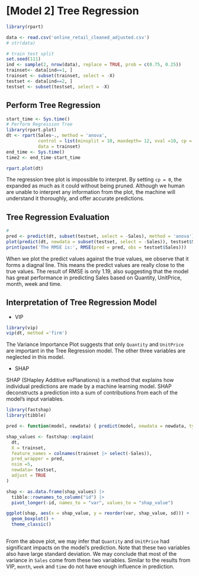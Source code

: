 # [Model 2] Tree Regression

```r
library(rpart)

data <- read.csv('online_retail_cleaned_adjusted.csv')
# str(data)
```

```r
# train test split
set.seed(111)
ind <- sample(2, nrow(data), replace = TRUE, prob = c(0.75, 0.25))
trainset<- data[ind==1, ]
trainset <- subset(trainset, select = -X)
testset <- data[ind==2, ]
testset <- subset(testset, select = -X)
```

## Perform Tree Regression

```r
start_time <- Sys.time()
# Perform Regression Tree
library(rpart.plot)
dt <- rpart(Sales~., method = 'anova',
            control = list(minsplit = 10, maxdepth= 12, xval =10, cp = 0),
            data = trainset)
end_time <- Sys.time()
time2 <- end_time-start_time

rpart.plot(dt)
```

The regression tree plot is impossible to interpret. By setting `cp = 0`, the expanded as much as it could without being pruned. Although we human are unable to interpret any information from the plot, the machine will understand it thoroughly, and offer accurate predictions.

## Tree Regression Evaluation

```r
# 
pred <- predict(dt, subset(testset, select = -Sales), method = 'anova')
plot(predict(dt, newdata = subset(testset, select = -Sales)), testset$Sales)
print(paste('The RMSE is:', RMSE(pred = pred, obs = testset$Sales)))

```

When we plot the predict values against the true values, we observe that it forms a diagnal line. This means the predict values are really close to the true values. The result of RMSE is only 1.19, also suggesting that the model has great performance in predicting Sales based on Quantity, UnitPrice, month, week and time.

## Interpretation of Tree Regression Model

-   VIP

```r
library(vip)
vip(dt, method ='firm')
```
The Variance Importance Plot suggests that only `Quantity` and `UnitPrice` are important in the Tree Regression model. The other three variables are neglected in this model. 


-   SHAP

SHAP (SHapley Additive exPlanations) is a method that explains how individual predictions are made by a machine learning model. SHAP deconstructs a prediction into a sum of contributions from each of the model's input variables.

```r
library(fastshap)
library(tibble)

pred <- function(model, newdata) { predict(model, newdata = newdata, type = "vector")}

shap_values <- fastshap::explain(
  dt,
  X = trainset,
  feature_names = colnames(trainset |> select(-Sales)),
  pred_wrapper = pred,
  nsim =5,
  newdata= testset,
  adjust = TRUE
)

shap <- as.data.frame(shap_values) |>
  tibble::rownames_to_column("id") |>
  pivot_longer(-id, names_to = "var", values_to = "shap_value")

ggplot(shap, aes(x = shap_value, y = reorder(var, shap_value, sd))) +
  geom_boxplot() +
  theme_classic()
  
```

From the above plot, we may infer that `Quantity` and `UnitPrice` had significant impacts on the model's prediction. Note that these two variables also have large standard deviation. We may conclude that most of the variance in `Sales` come from these two variables. Similar to the results from VIP, `month`, `week` and `time` do not have enough influence in prediction.
